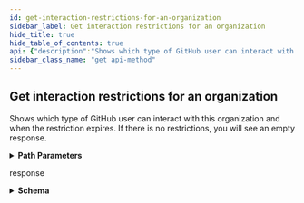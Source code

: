 ```yaml
---
id: get-interaction-restrictions-for-an-organization
sidebar_label: Get interaction restrictions for an organization
hide_title: true
hide_table_of_contents: true
api: {"description":"Shows which type of GitHub user can interact with this organization and when the restriction expires. If there is no restrictions, you will see an empty response.","externalDocs":{"description":"API method documentation","url":"https://docs.github.com/rest/reference/interactions#get-interaction-restrictions-for-an-organization"},"operationId":"interactions/get-restrictions-for-org","parameters":[{"in":"path","name":"org","required":true,"schema":{"type":"string"}}],"responses":{"200":{"content":{"application/json":{"examples":{"default":{"value":{"expires_at":"2018-08-17T04:18:39.000Z","limit":"collaborators_only","origin":"organization"}}},"schema":{"description":"Interaction limit settings.","properties":{"expires_at":{"example":"2018-08-17T04:18:39.000Z","format":"date-time","type":"string"},"limit":{"description":"The type of GitHub user that can comment, open issues, or create pull requests while the interaction limit is in effect. Can be one of: `existing_users`, `contributors_only`, `collaborators_only`.","enum":["existing_users","contributors_only","collaborators_only"],"example":"collaborators_only","type":"string"},"origin":{"example":"repository","type":"string"}},"required":["limit","origin","expires_at"],"title":"Interaction Limits","type":"object"}}},"description":"response"}},"tags":["interactions"],"x-github":{"category":"interactions","enabledForGitHubApps":true,"githubCloudOnly":false,"previews":[],"subcategory":"orgs"},"method":"get","path":"/orgs/{org}/interaction-limits","servers":[{"url":"https://api.github.com"}],"info":{"contact":{"name":"Support","url":"https://support.github.com/contact"},"description":"GitHub's v3 REST API.","license":{"name":"MIT","url":"https://spdx.org/licenses/MIT"},"termsOfService":"https://docs.github.com/articles/github-terms-of-service","title":"GitHub v3 REST API","version":"1.1.4","x-apisguru-categories":["collaboration","developer_tools"],"x-logo":{"url":"https://twitter.com/github/profile_image?size=original"},"x-origin":[{"format":"openapi","url":"https://raw.githubusercontent.com/github/rest-api-description/main/descriptions/api.github.com/api.github.com.json","version":"3.0"}],"x-providerName":"github.com"},"postman":{"name":"Get interaction restrictions for an organization","description":{"content":"Shows which type of GitHub user can interact with this organization and when the restriction expires. If there is no restrictions, you will see an empty response.","type":"text/plain"},"url":{"path":["orgs",":org","interaction-limits"],"host":["{{baseUrl}}"],"query":[],"variable":[{"disabled":false,"description":{"content":"(Required) ","type":"text/plain"},"type":"any","value":"","key":"org"}]},"header":[{"key":"Accept","value":"application/json"}],"method":"GET"}}
sidebar_class_name: "get api-method"
---
```



## Get interaction restrictions for an organization



Shows which type of GitHub user can interact with this organization and when the restriction expires. If there is no restrictions, you will see an empty response.

<details style={{"marginBottom":"1rem"}}><summary style={{}}><strong>Path Parameters</strong></summary><div><ul><ParamsItem className={"paramsItem"} param={{"in":"path","name":"org","required":true,"schema":{"type":"string"}}}></ParamsItem></ul></div></details><div><ApiTabs><TabItem label={"200"} value={"200"}><div>

response

</div><div><details style={{}}><summary style={{"textAlign":"left"}}><strong>Schema</strong></summary><div style={{"textAlign":"left","marginLeft":"1rem"}}></div><ul style={{"marginLeft":"1rem"}}><SchemaItem collapsible={false} name={"expires_at"} required={true} schemaDescription={undefined} schemaName={"date-time"} qualifierMessage={undefined}></SchemaItem><SchemaItem collapsible={false} name={"limit"} required={true} schemaDescription={"The type of GitHub user that can comment, open issues, or create pull requests while the interaction limit is in effect. Can be one of: `existing_users`, `contributors_only`, `collaborators_only`."} schemaName={"string"} qualifierMessage={"**Possible values:** [`existing_users`, `contributors_only`, `collaborators_only`]"}></SchemaItem><SchemaItem collapsible={false} name={"origin"} required={true} schemaDescription={undefined} schemaName={"string"} qualifierMessage={undefined}></SchemaItem></ul></details></div></TabItem></ApiTabs></div>
      